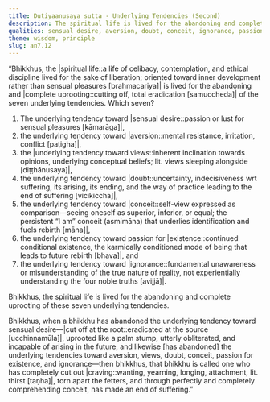 ```yaml
---
title: Dutiyaanusaya sutta - Underlying Tendencies (Second)
description: The spiritual life is lived for the abandoning and complete uprooting of the seven underlying tendencies toward 1) sensual desire, 2) aversion, 3) views, 4) doubt, 5) conceit, 6) passion for existence, and 7) ignorance.
qualities: sensual desire, aversion, doubt, conceit, ignorance, passion, wrong view, right view, humility, faith, giving up, wisdom
theme: wisdom, principle
slug: an7.12
---
```


“Bhikkhus, the |spiritual life::a life of celibacy, contemplation, and ethical discipline lived for the sake of liberation; oriented toward inner development rather than sensual pleasures [brahmacariya]| is lived for the abandoning and |complete uprooting::cutting off, total eradication [samuccheda]| of the seven underlying tendencies. Which seven?

1) The underlying tendency toward |sensual desire::passion or lust for sensual pleasures [kāmarāga]|,
2) the underlying tendency toward |aversion::mental resistance, irritation, conflict [paṭigha]|,
3) the |underlying tendency toward views::inherent inclination towards opinions, underlying conceptual beliefs; lit. views sleeping alongside [diṭṭhānusaya]|,
4) the underlying tendency toward |doubt::uncertainty, indecisiveness wrt suffering, its arising, its ending, and the way of practice leading to the end of suffering [vicikiccha]|,
5) the underlying tendency toward |conceit::self-view expressed as comparison—seeing oneself as superior, inferior, or equal; the persistent “I am” conceit (asmimāna) that underlies identification and fuels rebirth [māna]|,
6) the underlying tendency toward passion for |existence::continued conditional existence, the karmically conditioned mode of being that leads to future rebirth [bhava]|, and
7) the underlying tendency toward |ignorance::fundamental unawareness or misunderstanding of the true nature of reality, not experientially understanding the four noble truths [avijjā]|.

Bhikkhus, the spiritual life is lived for the abandoning and complete uprooting of these seven underlying tendencies.

Bhikkhus, when a bhikkhu has abandoned the underlying tendency toward sensual desire—|cut off at the root::eradicated at the source [ucchinnamūla]|, uprooted like a palm stump, utterly obliterated, and incapable of arising in the future, and likewise [has abandoned] the underlying tendencies toward aversion, views, doubt, conceit, passion for existence, and ignorance—then bhikkhus, that bhikkhu is called one who has completely cut out |craving::wanting, yearning, longing, attachment, lit. thirst [taṇha]|, torn apart the fetters, and through perfectly and completely comprehending conceit, has made an end of suffering.”